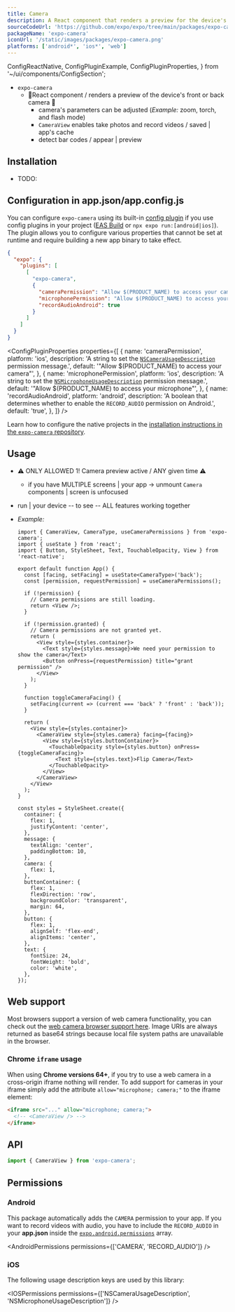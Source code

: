 ```yaml
---
title: Camera
description: A React component that renders a preview for the device's front or back camera.
sourceCodeUrl: 'https://github.com/expo/expo/tree/main/packages/expo-camera'
packageName: 'expo-camera'
iconUrl: '/static/images/packages/expo-camera.png'
platforms: ['android*', 'ios*', 'web']
---
```


  ConfigReactNative,
  ConfigPluginExample,
  ConfigPluginProperties,
} from '~/ui/components/ConfigSection';

* `expo-camera`
  * 👀React component / renders a preview of the device's front or back camera 👀
    * camera's parameters can be adjusted (_Example:_ zoom, torch, and flash mode)
    * `CameraView` enables take photos and record videos / saved | app's cache
    * detect bar codes / appear | preview

## Installation

* TODO:
<APIInstallSection />

## Configuration in app.json/app.config.js

You can configure `expo-camera` using its built-in [config plugin](/config-plugins/introduction/) if you use config plugins in your project ([EAS Build](/build/introduction) or `npx expo run:[android|ios]`). The plugin allows you to configure various properties that cannot be set at runtime and require building a new app binary to take effect.

<ConfigPluginExample>

```json app.json
{
  "expo": {
    "plugins": [
      [
        "expo-camera",
        {
          "cameraPermission": "Allow $(PRODUCT_NAME) to access your camera",
          "microphonePermission": "Allow $(PRODUCT_NAME) to access your microphone",
          "recordAudioAndroid": true
        }
      ]
    ]
  }
}
```

</ConfigPluginExample>

<ConfigPluginProperties
  properties={[
    {
      name: 'cameraPermission',
      platform: 'ios',
      description: 'A string to set the [`NSCameraUsageDescription`](#ios) permission message.',
      default: '"Allow $(PRODUCT_NAME) to access your camera"',
    },
    {
      name: 'microphonePermission',
      platform: 'ios',
      description: 'A string to set the [`NSMicrophoneUsageDescription`](#ios) permission message.',
      default: '"Allow $(PRODUCT_NAME) to access your microphone"',
    },
    {
      name: 'recordAudioAndroid',
      platform: 'android',
      description:
        'A boolean that determines whether to enable the `RECORD_AUDIO` permission on Android.',
      default: 'true',
    },
  ]}
/>

<ConfigReactNative>

Learn how to configure the native projects in the [installation instructions in the `expo-camera` repository](https://github.com/expo/expo/tree/main/packages/expo-camera#installation-in-bare-react-native-projects).

</ConfigReactNative>

## Usage

* ⚠️ ONLY ALLOWED 1! Camera preview active / ANY given time ⚠️
  * if you have MULTIPLE screens | your app -> unmount `Camera` components | screen is unfocused
* run | your device -- to see -- ALL features working together

* _Example:_

  ```tsx
  import { CameraView, CameraType, useCameraPermissions } from 'expo-camera';
  import { useState } from 'react';
  import { Button, StyleSheet, Text, TouchableOpacity, View } from 'react-native';

  export default function App() {
    const [facing, setFacing] = useState<CameraType>('back');
    const [permission, requestPermission] = useCameraPermissions();

    if (!permission) {
      // Camera permissions are still loading.
      return <View />;
    }

    if (!permission.granted) {
      // Camera permissions are not granted yet.
      return (
        <View style={styles.container}>
          <Text style={styles.message}>We need your permission to show the camera</Text>
          <Button onPress={requestPermission} title="grant permission" />
        </View>
      );
    }

    function toggleCameraFacing() {
      setFacing(current => (current === 'back' ? 'front' : 'back'));
    }

    return (
      <View style={styles.container}>
        <CameraView style={styles.camera} facing={facing}>
          <View style={styles.buttonContainer}>
            <TouchableOpacity style={styles.button} onPress={toggleCameraFacing}>
              <Text style={styles.text}>Flip Camera</Text>
            </TouchableOpacity>
          </View>
        </CameraView>
      </View>
    );
  }

  const styles = StyleSheet.create({
    container: {
      flex: 1,
      justifyContent: 'center',
    },
    message: {
      textAlign: 'center',
      paddingBottom: 10,
    },
    camera: {
      flex: 1,
    },
    buttonContainer: {
      flex: 1,
      flexDirection: 'row',
      backgroundColor: 'transparent',
      margin: 64,
    },
    button: {
      flex: 1,
      alignSelf: 'flex-end',
      alignItems: 'center',
    },
    text: {
      fontSize: 24,
      fontWeight: 'bold',
      color: 'white',
    },
  });
  ```

## Web support

Most browsers support a version of web camera functionality, you can check out the [web camera browser support here](https://caniuse.com/#feat=stream). Image URIs are always returned as base64 strings because local file system paths are unavailable in the browser.

### Chrome `iframe` usage

When using **Chrome versions 64+**, if you try to use a web camera in a cross-origin iframe nothing will render. To add support for cameras in your iframe simply add the attribute `allow="microphone; camera;"` to the iframe element:

```html
<iframe src="..." allow="microphone; camera;">
  <!-- <CameraView /> -->
</iframe>
```

## API

```js
import { CameraView } from 'expo-camera';
```

<APISection packageName="expo-camera" apiName="Camera" exposeAllClassPropsInSidebar />

## Permissions

### Android

This package automatically adds the `CAMERA` permission to your app. If you want to record videos with audio, you have to include the `RECORD_AUDIO` in your **app.json** inside the [`expo.android.permissions`](/versions/latest/config/app/#permissions) array.

<AndroidPermissions permissions={['CAMERA', 'RECORD_AUDIO']} />

### iOS

The following usage description keys are used by this library:

<IOSPermissions permissions={['NSCameraUsageDescription', 'NSMicrophoneUsageDescription']} />
